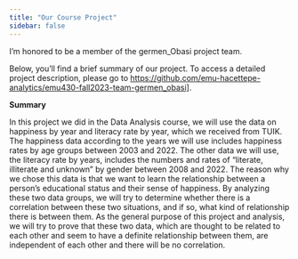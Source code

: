 ```yaml
---
title: "Our Course Project"
sidebar: false 
---
```


I'm honored to be a member of the germen_Obasi project team.

Below, you'll find a brief summary of our project. To access a detailed project description, please go to [https://github.com/emu-hacettepe-analytics/emu430-fall2023-team-germen_obasi\]](#0){.uri}.

**Summary**

In this project we did in the Data Analysis course, we will use the data on happiness by year and literacy rate by year, which we received from TUIK. The happiness data according to the years we will use includes happiness rates by age groups between 2003 and 2022. The other data we will use, the literacy rate by years, includes the numbers and rates of "literate, illiterate and unknown" by gender between 2008 and 2022. The reason why we chose this data is that we want to learn the relationship between a person's educational status and their sense of happiness. By analyzing these two data groups, we will try to determine whether there is a correlation between these two situations, and if so, what kind of relationship there is between them. As the general purpose of this project and analysis, we will try to prove that these two data, which are thought to be related to each other and seem to have a definite relationship between them, are independent of each other and there will be no correlation.
